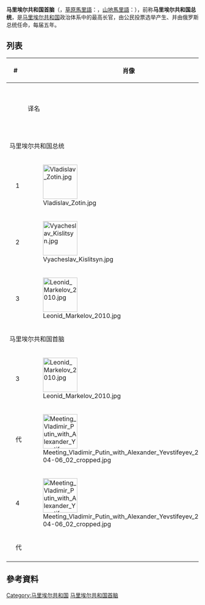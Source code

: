 {{Infobox political post
|post = 首脑
|body = 马里埃尔共和国
|flag = Standard of the Head of the Mari El Republic.svg
|flagsize = 125px
|flagcaption = 马里埃尔共和国首脑旗帜
|image = 
|incumbent = {{link-ru|尤里·维克托罗维奇·扎伊采夫|Зайцев, Юрий Викторович|尤里·扎伊采夫}}{{small|（代理）}}
|incumbentsince = 2022年5月10日
|residence       = 俄羅斯[[马里埃尔共和国|马里埃尔共和国]][[约什卡尔奥拉|约什卡尔奥拉]]
|nominator       = 
|nominatorpost   =
|appointer       = [[直接選舉|直接選舉]]
|appointerpost   = 
|termlength = 5年
|termlength_qualified = 
|constituting_instrument = 
|formation = 1991年12月24日
|first = {{link-en|弗拉季斯拉夫·马克西莫维奇·佐京|Vladislav Zotin|弗拉季斯拉夫·佐京}}
|salary = 
|website = 
}}
'''马里埃尔共和国首脑'''（{{lang-ru|Глава Республики Марий Эл}}，[[草原馬里語|草原馬里語]]：{{lang|mhr|Марий Эл Республикын Вуйлатышыже}}，[[山地馬里語|山地馬里語]]：{{lang|mrj|Мары Эл Республикын Вуйлатышы}}），前称'''马里埃尔共和国总统'''，是[[马里埃尔共和国|马里埃尔共和国]]政治体系中的最高长官，由公民投票选举产生、并由俄罗斯总统任命，每届五年。

== 列表 ==
{| class="wikitable" style="margin-bottom: 10px;"
|-
! colspan="2" width=30|#
! rowspan="2"|肖像 
! colspan="2"|姓名
! colspan="2"|任期
! rowspan="2"|政党
|-
!
!
! 译名
! 俄语原文
! 就职 
! 离职 
|-
! colspan=8 |马里埃尔共和国总统
|-
| style="background:{{Party meta/color/Communist Party of the Russian Federation}};"|
| 1
| [[File:Vladislav_Zotin.jpg|90px]]
| {{link-en|弗拉季斯拉夫·马克西莫维奇·佐京|Vladislav Zotin|弗拉季斯拉夫·佐京}}
| {{lang|ru|Владислав Зотин}}
| 1991年12月24日
| 1997年1月14日
| [[俄羅斯聯邦共產黨|俄羅斯聯邦共產黨]]
|-
| style="background:{{Party meta/color/Communist Party of the Russian Federation}};"|
| 2
| [[File:Vyacheslav_Kislitsyn.jpg|90px]]
| {{link-en|维亚切斯拉夫·亚历山德罗维奇·基斯利岑|Vyacheslav Kislitsyn|维亚切斯拉夫·基斯利岑}}
| {{lang|ru|Вячеслав Кислицын}}
| 1997年1月14日
| 2001年1月17日
| [[俄羅斯聯邦共產黨|俄羅斯聯邦共產黨]]
|-
| style="background:{{Party meta/color/統一俄羅斯黨}};"|
| 3
| [[File:Leonid_Markelov_2010.jpg|90px]]
| {{link-en|列昂尼德·伊戈列维奇·马尔科洛夫|Leonid Markelov|列昂尼德·马尔科洛夫}}
| {{lang|ru|Леонид Маркелов}}
| 2001年1月17日
| 2011年6月1日
| [[統一俄羅斯|統一俄羅斯]]
|-
! colspan=8 |马里埃尔共和国首脑
|-
| style="background:{{Party meta/color/統一俄羅斯黨}};"|
| 3
| [[File:Leonid_Markelov_2010.jpg|90px]]
| {{link-en|列昂尼德·伊戈列维奇·马尔科洛夫|Leonid Markelov|列昂尼德·马尔科洛夫}}
| {{lang|ru|Леонид Маркелов}}
| 2011年6月1日
| 2017年4月6日
| [[統一俄羅斯|統一俄羅斯]]
|- bgcolor="#E6E6AA" 
| style="background:{{Party meta/color/無黨籍}};"|
| 代
| [[File:Meeting_Vladimir_Putin_with_Alexander_Yevstifeyev_2017-04-06_02_cropped.jpg|90px]]
| {{link-en|亚历山大·亚历山德罗维奇·叶夫斯季费耶夫|Alexander Yevstifeyev|亚历山大·叶夫斯季费耶夫}}
| {{lang|ru|Александр Евстифеев}}
| 2017年4月6日
| 2017年9月21日
| [[無黨籍|無黨籍]]
|-
| style="background:{{Party meta/color/無黨籍}};"|
| 4
| [[File:Meeting_Vladimir_Putin_with_Alexander_Yevstifeyev_2017-04-06_02_cropped.jpg|90px]]
| {{link-en|亚历山大·亚历山德罗维奇·叶夫斯季费耶夫|Alexander Yevstifeyev|亚历山大·叶夫斯季费耶夫}}
| {{lang|ru|Александр Евстифеев}}
| 2017年9月21日
| 2022年5月10日
| [[無黨籍|無黨籍]]
|- bgcolor="#E6E6AA" 
| style="background:{{Party meta/color/無黨籍}};"|
| 代
| 
| {{link-ru|尤里·维克托罗维奇·扎伊采夫|Зайцев, Юрий Викторович|尤里·扎伊采夫}}
| {{lang|ru|Юрий Зайцев}}
| 2022年5月10日
| ''現任''
| [[無黨籍|無黨籍]]
|-
|}

== 參考資料 ==
{{reflist}}

{{俄罗斯联邦主体首长}}

[[Category:马里埃尔共和国|Category:马里埃尔共和国]]
[[Category:马里埃尔共和国首脑|]]